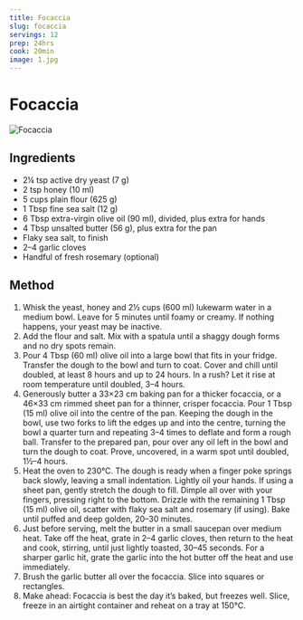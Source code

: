 ```yaml
---
title: Focaccia
slug: focaccia
servings: 12
prep: 24hrs
cook: 20min
image: 1.jpg
---
```


# Focaccia

![Focaccia](1.jpg)

## Ingredients

- 2¼ tsp active dry yeast (7 g)
- 2 tsp honey (10 ml)
- 5 cups plain flour (625 g)
- 1 Tbsp fine sea salt (12 g)
- 6 Tbsp extra-virgin olive oil (90 ml), divided, plus extra for hands
- 4 Tbsp unsalted butter (56 g), plus extra for the pan
- Flaky sea salt, to finish
- 2–4 garlic cloves
- Handful of fresh rosemary (optional)

## Method

1. Whisk the yeast, honey and 2½ cups (600 ml) lukewarm water in a medium bowl. Leave for 5 minutes until foamy or creamy. If nothing happens, your yeast may be inactive.
2. Add the flour and salt. Mix with a spatula until a shaggy dough forms and no dry spots remain.
3. Pour 4 Tbsp (60 ml) olive oil into a large bowl that fits in your fridge. Transfer the dough to the bowl and turn to coat. Cover and chill until doubled, at least 8 hours and up to 24 hours. In a rush? Let it rise at room temperature until doubled, 3–4 hours.
4. Generously butter a 33×23 cm baking pan for a thicker focaccia, or a 46×33 cm rimmed sheet pan for a thinner, crisper focaccia. Pour 1 Tbsp (15 ml) olive oil into the centre of the pan. Keeping the dough in the bowl, use two forks to lift the edges up and into the centre, turning the bowl a quarter turn and repeating 3–4 times to deflate and form a rough ball. Transfer to the prepared pan, pour over any oil left in the bowl and turn the dough to coat. Prove, uncovered, in a warm spot until doubled, 1½–4 hours.
5. Heat the oven to 230°C. The dough is ready when a finger poke springs back slowly, leaving a small indentation. Lightly oil your hands. If using a sheet pan, gently stretch the dough to fill. Dimple all over with your fingers, pressing right to the bottom. Drizzle with the remaining 1 Tbsp (15 ml) olive oil, scatter with flaky sea salt and rosemary (if using). Bake until puffed and deep golden, 20–30 minutes.
6. Just before serving, melt the butter in a small saucepan over medium heat. Take off the heat, grate in 2–4 garlic cloves, then return to the heat and cook, stirring, until just lightly toasted, 30–45 seconds. For a sharper garlic hit, grate the garlic into the hot butter off the heat and use immediately.
7. Brush the garlic butter all over the focaccia. Slice into squares or rectangles.
8. Make ahead: Focaccia is best the day it’s baked, but freezes well. Slice, freeze in an airtight container and reheat on a tray at 150°C.

